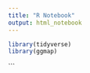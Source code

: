 ```yaml
---
title: "R Notebook"
output: html_notebook
---
```


```r
library(tidyverse)
library(ggmap)
```



```


